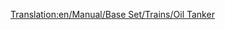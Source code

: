 [[Translation:en/Manual/Base Set/Trains/Oil Tanker]]
{{en/Manual/Base Set/Trains/Trains Carriages new|NormalCost=£1,562 ($3,124)
|NormalWeight=24 / 54 t
|Picture=[[File:en/Manual/Base Set/Trains/Oiltanker.png]]
|NormalCapacity=30,000 litres of oil
|MonoCost=£1,562 ($3,124)
|MonoWeight=24 / 59 t
|MonoCapacity=35,000 litres of oil
|MagCost=£1,562 ($3,124)
|MagWeight=24 / 61 t
|MagCapacity=37,000 litres of oil
|Description=Oil Tankers are built to hold liquids like [[en/Manual/Base Set/Cargos/Oil]]. This wagon is available in [[en/Manual/Climates#temperate | Temperate]], [[en/Manual/Climates#sub-arctic | Sub-Arctic]] and [[en/Manual/Climates#sub-tropical | Sub-Tropical]] climates.
}}